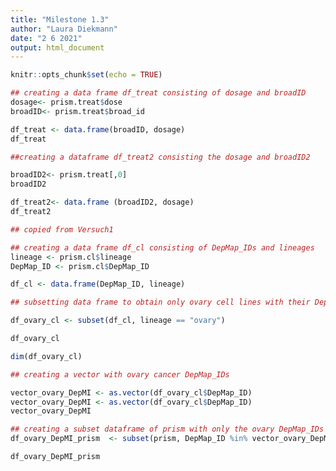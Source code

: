 ```yaml
---
title: "Milestone 1.3"
author: "Laura Diekmann"
date: "2 6 2021"
output: html_document
---
```


```r
knitr::opts_chunk$set(echo = TRUE)
```

```r
## creating a data frame df_treat consisting of dosage and broadID
dosage<- prism.treat$dose
broadID<- prism.treat$broad_id

df_treat <- data.frame(broadID, dosage)
df_treat
```

```r
##creating a dataframe df_treat2 consisting the dosage and broadID2

broadID2<- prism.treat[,0]
broadID2

df_treat2<- data.frame (broadID2, dosage)
df_treat2
```



```r
## copied from Versuch1

## creating a data frame df_cl consisting of DepMap_IDs and lineages
lineage <- prism.cl$lineage
DepMap_ID <- prism.cl$DepMap_ID 

df_cl <- data.frame(DepMap_ID, lineage)

## subsetting data frame to obtain only ovary cell lines with their DepMap_IDs

df_ovary_cl <- subset(df_cl, lineage == "ovary")

df_ovary_cl

dim(df_ovary_cl)

## creating a vector with ovary cancer DepMap_IDs 

vector_ovary_DepMI <- as.vector(df_ovary_cl$DepMap_ID)
vector_ovary_DepMI <- as.vector(df_ovary_cl$DepMap_ID)
vector_ovary_DepMI

## creating a subset dataframe of prism with only the ovary DepMap_IDs and their proliferation values   
df_ovary_DepMI_prism  <- subset(prism, DepMap_ID %in% vector_ovary_DepMI)

df_ovary_DepMI_prism
```

